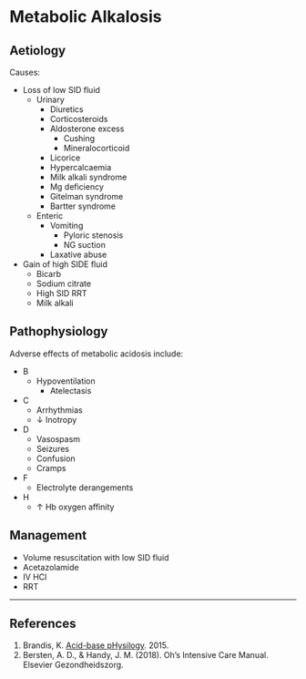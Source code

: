 # Metabolic Alkalosis {#sec-metalk}

## Aetiology

Causes:

* Loss of low SID fluid
	* Urinary
		* Diuretics
		* Corticosteroids
		* Aldosterone excess
			* Cushing
			* Mineralocorticoid
		* Licorice
		* Hypercalcaemia
		* Milk alkali syndrome
		* Mg deficiency
		* Gitelman syndrome
		* Bartter syndrome
	* Enteric
		* Vomiting
			* Pyloric stenosis
			* NG suction
		* Laxative abuse
* Gain of high SIDE fluid
	* Bicarb
	* Sodium citrate
	* High SID RRT
	* Milk alkali

## Pathophysiology

Adverse effects of metabolic acidosis include:

* B
	* Hypoventilation
		* Atelectasis
* C
	* Arrhythmias
	* ↓ Inotropy
* D
	* Vasospasm
	* Seizures
	* Confusion
	* Cramps
* F
	* Electrolyte derangements
* H
	* ↑ Hb oxygen affinity


## Management

* Volume resuscitation with low SID fluid
* Acetazolamide
* IV HCl
* RRT




---

## References

1. Brandis, K. [Acid-base pHysilogy](http://www.anaesthesiamcq.com/AcidBaseBook/ABindex.php). 2015.
2. Bersten, A. D., & Handy, J. M. (2018). Oh’s Intensive Care Manual. Elsevier Gezondheidszorg.